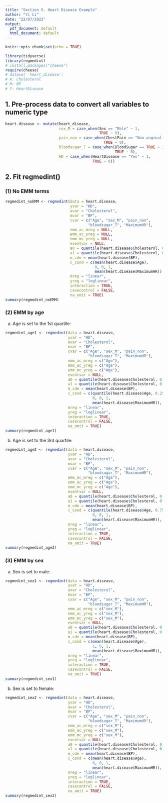 ```yaml
---
title: "Section 5. Heart Disease Example"
author: "Yi Li"
date: "22/07/2022"
output:
  pdf_document: default
  html_document: default
---
```


```r
knitr::opts_chunk$set(echo = TRUE)
```

```r
library(tidyverse)
library(regmedint)
# install.packages("cheese")
require(cheese)
# dataset 'heart_disease':
# A: Cholesterol
# M: BP
# Y: HeartDisease
```

## 1. Pre-process data to convert all variables to numeric type
```r
heart.disease <- mutate(heart_disease, 
                        sex_M = case_when(Sex == "Male" ~ 1,
                                          TRUE ~ 0),
                        pain_non = case_when(ChestPain == "Non-anginal pain" ~ 1,
                                            TRUE ~ 0),
                        bloodsugar_T = case_when(BloodSugar == TRUE ~ 1,
                                                 TRUE ~ 0),
                        HD = case_when(HeartDisease == "Yes" ~ 1,
                                       TRUE ~ 0)) 
```


## 2. Fit regmedint()
### (1) No EMM terms
```r
regmedint_noEMM <- regmedint(data = heart.disease,
                             yvar = "HD",
                             avar = "Cholesterol",
                             mvar = "BP",
                             cvar = c("Age", "sex_M", "pain_non",
                                     "bloodsugar_T", "MaximumHR"),
                             emm_ac_mreg = NULL, 
                             emm_ac_yreg = NULL, 
                             emm_mc_yreg = NULL, 
                             eventvar = NULL,
                             a0 = quantile(heart.disease$Cholesterol, 0.25),
                             a1 = quantile(heart.disease$Cholesterol, 0.75),
                             m_cde = mean(heart.disease$BP),
                             c_cond = c(mean(heart.disease$Age), 
                                        0, 0, 1,
                                        mean(heart.disease$MaximumHR)),
                             mreg = "linear",
                             yreg = "loglinear",
                             interaction = TRUE,
                             casecontrol = FALSE,
                             na_omit = TRUE)
summary(regmedint_noEMM)
```


### (2) EMM by age
(a) Age is set to the 1st quartile:
```r
regmedint_age1 <- regmedint(data = heart.disease,
                            yvar = "HD",
                            avar = "Cholesterol",
                            mvar = "BP",
                            cvar = c("Age", "sex_M", "pain_non",
                                     "bloodsugar_T", "MaximumHR"),
                            emm_ac_mreg = c("Age"), 
                            emm_ac_yreg = c("Age"), 
                            emm_mc_yreg = c("Age"), 
                            eventvar = NULL,
                            a0 = quantile(heart.disease$Cholesterol, 0.25),
                            a1 = quantile(heart.disease$Cholesterol, 0.75),
                            m_cde = mean(heart.disease$BP),
                            c_cond = c(quantile(heart.disease$Age, 0.25), 
                                       0, 0, 1,
                                       mean(heart.disease$MaximumHR)),
                            mreg = "linear",
                            yreg = "loglinear",
                            interaction = TRUE,
                            casecontrol = FALSE,
                            na_omit = TRUE)
summary(regmedint_age1)
```


(b) Age is set to the 3rd quartile:
```r
regmedint_age2 <- regmedint(data = heart.disease,
                            yvar = "HD",
                            avar = "Cholesterol",
                            mvar = "BP",
                            cvar = c("Age", "sex_M", "pain_non",
                                     "bloodsugar_T", "MaximumHR"),
                            emm_ac_mreg = c("Age"), 
                            emm_ac_yreg = c("Age"), 
                            emm_mc_yreg = c("Age"), 
                            eventvar = NULL,
                            a0 = quantile(heart.disease$Cholesterol, 0.25),
                            a1 = quantile(heart.disease$Cholesterol, 0.75),
                            m_cde = mean(heart.disease$BP),
                            c_cond = c(quantile(heart.disease$Age, 0.75), 
                                       0, 0, 1, 
                                       mean(heart.disease$MaximumHR)),
                            mreg = "linear",
                            yreg = "loglinear",
                            interaction = TRUE,
                            casecontrol = FALSE,
                            na_omit = TRUE)
summary(regmedint_age2)
```



### (3) EMM by sex
(a) Sex is set to male:
```r
regmedint_sex1 <- regmedint(data = heart.disease,
                            yvar = "HD",
                            avar = "Cholesterol",
                            mvar = "BP",
                            cvar = c("Age", "sex_M", "pain_non",
                                     "bloodsugar_T", "MaximumHR"),
                            emm_ac_mreg = c("sex_M"), 
                            emm_ac_yreg = c("sex_M"), 
                            emm_mc_yreg = c("sex_M"), 
                            eventvar = NULL,
                            a0 = quantile(heart.disease$Cholesterol, 0.25),
                            a1 = quantile(heart.disease$Cholesterol, 0.75),
                            m_cde = mean(heart.disease$BP),
                            c_cond = c(mean(heart.disease$Age), 
                                       1, 0, 1,
                                       mean(heart.disease$MaximumHR)),
                            mreg = "linear",
                            yreg = "loglinear",
                            interaction = TRUE,
                            casecontrol = FALSE,
                            na_omit = TRUE)
summary(regmedint_sex1)
```

(b) Sex is set to female:
```r
regmedint_sex2 <- regmedint(data = heart.disease,
                            yvar = "HD",
                            avar = "Cholesterol",
                            mvar = "BP",
                            cvar = c("Age", "sex_M", "pain_non",
                                     "bloodsugar_T", "MaximumHR"),
                            emm_ac_mreg = c("sex_M"), 
                            emm_ac_yreg = c("sex_M"), 
                            emm_mc_yreg = c("sex_M"), 
                            eventvar = NULL,
                            a0 = quantile(heart.disease$Cholesterol, 0.25),
                            a1 = quantile(heart.disease$Cholesterol, 0.75),
                            m_cde = mean(heart.disease$BP),
                            c_cond = c(mean(heart.disease$Age), 
                                       0, 0, 1,
                                       mean(heart.disease$MaximumHR)),
                            mreg = "linear",
                            yreg = "loglinear",
                            interaction = TRUE,
                            casecontrol = FALSE,
                            na_omit = TRUE)
summary(regmedint_sex2)
```











